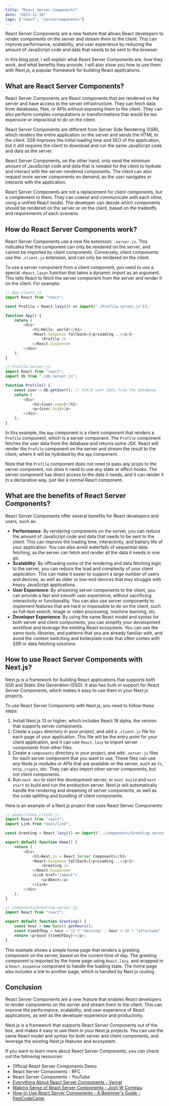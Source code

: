 ```yaml
---
title: "React Server Components"
date: "2023-12-16"
tags: ["react", "servercomponents"]
---
```


React Server Components are a new feature that allows React developers to render components on the server and stream them to the client. This can improve performance, scalability, and user experience by reducing the amount of JavaScript code and data that needs to be sent to the browser.

In this blog post, I will explain what React Server Components are, how they work, and what benefits they provide. I will also show you how to use them with Next.js, a popular framework for building React applications.

## What are React Server Components?

React Server Components are React components that are rendered on the server and have access to the server infrastructure. They can fetch data from databases, files, or APIs without exposing them to the client. They can also perform complex computations or transformations that would be too expensive or impractical to do on the client.

React Server Components are different from Server Side Rendering (SSR), which renders the entire application on the server and sends the HTML to the client. SSR improves the initial loading time and SEO of the application, but it still requires the client to download and run the same JavaScript code and data as the server.

React Server Components, on the other hand, only send the minimum amount of JavaScript code and data that is needed for the client to hydrate and interact with the server-rendered components. The client can also request more server components on demand, as the user navigates or interacts with the application.

React Server Components are not a replacement for client components, but a complement to them. They can coexist and communicate with each other, using a unified React model. The developer can decide which components should be rendered on the server or on the client, based on the tradeoffs and requirements of each scenario.

## How do React Server Components work?

React Server Components use a new file extension: `.server.js`. This indicates that the component can only be rendered on the server, and cannot be imported by client components. Conversely, client components use the `.client.js` extension, and can only be rendered on the client.

To use a server component from a client component, you need to use a special `<React.lazy>` function that takes a dynamic import as an argument. This tells React to fetch the server component from the server and render it on the client. For example:

```js
// App.client.js
import React from "react";

const Profile = React.lazy(() => import("./Profile.server.js"));

function App() {
	return (
		<div>
			<h1>Hello, world!</h1>
			<React.Suspense fallback={<p>Loading...</p>}>
				<Profile />
			</React.Suspense>
		</div>
	);
}
```

```js
// Profile.server.js
import React from "react";
import db from "./db.server.js";

function Profile() {
	const user = db.getUser(); // Fetch user data from the database
	return (
		<div>
			<h2>{user.name}</h2>
			<p>{user.bio}</p>
		</div>
	);
}
```

In this example, the `App` component is a client component that renders a `Profile` component, which is a server component. The `Profile` component fetches the user data from the database and returns some JSX. React will render the `Profile` component on the server and stream the result to the client, where it will be hydrated by the `App` component.

Note that the `Profile` component does not need to pass any props to the server component, nor does it need to use any state or effect hooks. The server component has direct access to the data it needs, and it can render it in a declarative way, just like a normal React component.

## What are the benefits of React Server Components?

React Server Components offer several benefits for React developers and users, such as:

- **Performance**: By rendering components on the server, you can reduce the amount of JavaScript code and data that needs to be sent to the client. This can improve the loading time, interactivity, and battery life of your application. You can also avoid waterfalls of sequential data fetching, as the server can fetch and render all the data it needs in one go.
- **Scalability**: By offloading some of the rendering and data fetching logic to the server, you can reduce the load and complexity of your client application. This can make it easier to support a large number of users and devices, as well as older or low-end devices that may struggle with heavy JavaScript applications.
- **User Experience**: By streaming server components to the client, you can provide a fast and smooth user experience, without sacrificing interactivity or functionality. You can also use server components to implement features that are hard or impossible to do on the client, such as full-text search, image or video processing, machine learning, etc.
- **Developer Experience**: By using the same React model and syntax for both server and client components, you can simplify your development workflow and leverage the existing React ecosystem. You can use the same tools, libraries, and patterns that you are already familiar with, and avoid the context switching and boilerplate code that often comes with SSR or data fetching solutions.

## How to use React Server Components with Next.js?

Next.js is a framework for building React applications that supports both SSR and Static Site Generation (SSG). It also has built-in support for React Server Components, which makes it easy to use them in your Next.js projects.

To use React Server Components with Next.js, you need to follow these steps:

1.  Install Next.js 13 or higher, which includes React 18 alpha, the version that supports server components.
2.  Create a `pages` directory in your project, and add a `.client.js` file for each page of your application. This file will be the entry point for your client application, and it can use `React.lazy` to import server components from other files.
3.  Create a `components` directory in your project, and add `.server.js` files for each server component that you want to use. These files can use any Node.js modules or APIs that are available on the server, such as `fs`, `http`, `crypto`, etc. They can also import other server components, but not client components.
4.  Run `next dev` to start the development server, or `next build` and `next start` to build and run the production server. Next.js will automatically handle the rendering and streaming of server components, as well as the code splitting and bundling of client components.

Here is an example of a Next.js project that uses React Server Components:

```js
// pages/index.client.js
import React from "react";
import Link from "next/link";

const Greeting = React.lazy(() => import("../components/Greeting.server.js"));

export default function Home() {
	return (
		<div>
			<h1>Next.js + React Server Components</h1>
			<React.Suspense fallback={<p>Loading...</p>}>
				<Greeting />
			</React.Suspense>
			<Link href="/about">
				<a>About</a>
			</Link>
		</div>
	);
}
```

```js
// components/Greeting.server.js
import React from "react";

export default function Greeting() {
	const hour = new Date().getHours();
	const timeOfDay = hour < 12 ? "morning" : hour < 18 ? "afternoon" : "evening";
	return <p>Good {timeOfDay}!</p>;
}
```

This example shows a simple home page that renders a greeting component on the server, based on the current time of day. The greeting component is imported by the home page using `React.lazy`, and wrapped in a `React.Suspense` component to handle the loading state. The home page also includes a link to another page, which is handled by Next.js routing.

## Conclusion

React Server Components are a new feature that enables React developers to render components on the server and stream them to the client. This can improve the performance, scalability, and user experience of React applications, as well as the developer experience and productivity.

Next.js is a framework that supports React Server Components out of the box, and makes it easy to use them in your Next.js projects. You can use the same React model and syntax for both server and client components, and leverage the existing Next.js features and ecosystem.

If you want to learn more about React Server Components, you can check out the following resources:

- Official React Server Components Demo
- React Server Components - RFC
- React Server Components - YouTube
- [Everything About React Server Components - Vercel](https://vercel.com/blog/everything-about-react-server-components)
- [Making Sense of React Server Components - Josh W Comeau](https://www.joshwcomeau.com/react/server-components/)
- [How to Use React Server Components - A Beginner's Guide - freeCodeCamp](https://www.freecodecamp.org/news/react-server-components-for-beginners/)
